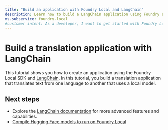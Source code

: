 ```yaml
---
title: "Build an application with Foundry Local and LangChain"
description: Learn how to build a LangChain application using Foundry Local
ms.subservice: foundry-local
#customer intent: As a developer, I want to get started with Foundry Local so that I can run AI models locally.
---
```


# Build a translation application with LangChain


<FoundryLocalPreview />

This tutorial shows you how to create an application using the Foundry Local SDK and [LangChain](https://www.langchain.com/langchain). In this tutorial, you build a translation application that translates text from one language to another that uses a local model.
<Tabs>
<Tab title="Python">

<Python />
</Tab>
<Tab title="JavaScript">

<Javascript />
</Tab>
</Tabs>

## Next steps

- Explore the [LangChain documentation](https://python.langchain.com/docs/introduction) for more advanced features and capabilities.
- [Compile Hugging Face models to run on Foundry Local](../how-to/how-to-compile-hugging-face-models)

